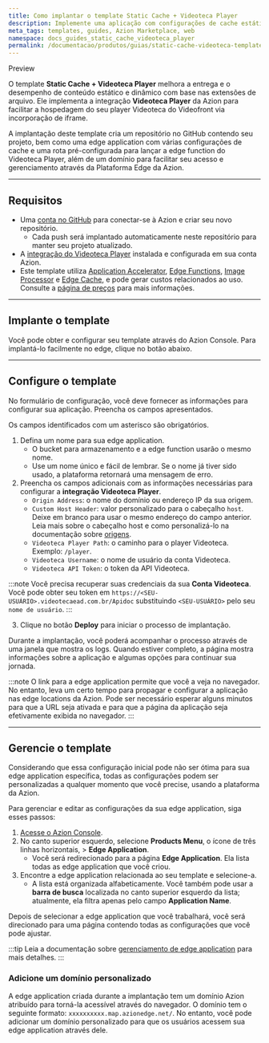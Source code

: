 ```yaml
---
title: Como implantar o template Static Cache + Videoteca Player
description: Implemente uma aplicação com configurações de cache estático usando o Videoteca Player.
meta_tags: templates, guides, Azion Marketplace, web
namespace: docs_guides_static_cache_videoteca_player
permalink: /documentacao/produtos/guias/static-cache-videoteca-template/
---
```



<Tag severity="info" client:only="vue">
Preview
</Tag>

O template **Static Cache + Videoteca Player** melhora a entrega e o desempenho de conteúdo estático e dinâmico com base nas extensões de arquivo. Ele implementa a integração **Videoteca Player** da Azion para facilitar a hospedagem do seu player Videoteca do Videofront via incorporação de iframe.

A implantação deste template cria um repositório no GitHub contendo seu projeto, bem como uma edge application com várias configurações de cache e uma rota pré-configurada para lançar a edge function do Videoteca Player, além de um domínio para facilitar seu acesso e gerenciamento através da Plataforma Edge da Azion.

---

## Requisitos

- Uma [conta no GitHub](https://github.com/signup) para conectar-se à Azion e criar seu novo repositório.
    - Cada push será implantado automaticamente neste repositório para manter seu projeto atualizado.
- A [integração do Videoteca Player](/pt-br/documentacao/produtos/guias/videofront-player/) instalada e configurada em sua conta Azion.
- Este template utiliza [Application Accelerator](/pt-br/documentacao/produtos/build/edge-application/application-accelerator/), [Edge Functions](/pt-br/documentacao/produtos/build/edge-application/edge-functions/), [Image Processor](/pt-br/documentacao/produtos/build/edge-application/image-processor/) e [Edge Cache](/pt-br/documentacao/produtos/build/edge-application/edge-cache/), e pode gerar custos relacionados ao uso. Consulte a [página de preços](https://www.azion.com/pt-br/precos/) para mais informações.

---

## Implante o template

Você pode obter e configurar seu template através do Azion Console. Para implantá-lo facilmente no edge, clique no botão abaixo.

<LinkButton
    label="Deploy"
    link="https://console.azion.com/create/videofront/static-cache-videoteca-player"
    icon="ai ai-azion"
    icon-pos="left"
  />

---

## Configure o template

No formulário de configuração, você deve fornecer as informações para configurar sua aplicação. Preencha os campos apresentados. 

Os campos identificados com um asterisco são obrigatórios.

1. Defina um nome para sua edge application.
    - O bucket para armazenamento e a edge function usarão o mesmo nome.
    - Use um nome único e fácil de lembrar. Se o nome já tiver sido usado, a plataforma retornará uma mensagem de erro.
2. Preencha os campos adicionais com as informações necessárias para configurar a **integração Videoteca Player**.
    - `Origin Address`: o nome do domínio ou endereço IP da sua origem.
    - `Custom Host Header`: valor personalizado para o cabeçalho `host`. Deixe em branco para usar o mesmo endereço do campo anterior. Leia mais sobre o cabeçalho host e como personalizá-lo na documentação sobre [origens](/pt-br/documentacao/produtos/build/edge-application/origins/#host-header).
    - `Videoteca Player Path`: o caminho para o player Videoteca. Exemplo: `/player`.
    - `Videoteca Username`: o nome de usuário da conta Videoteca.
    - `Videoteca API Token`: o token da API Videoteca.

:::note
Você precisa recuperar suas credenciais da sua **Conta Videoteca**. Você pode obter seu token em `https://<SEU-USUÁRIO>.videotecaead.com.br/Apidoc` substituindo `<SEU-USUÁRIO>` pelo seu `nome de usuário`.
:::

3. Clique no botão **Deploy** para iniciar o processo de implantação.

Durante a implantação, você poderá acompanhar o processo através de uma janela que mostra os logs. Quando estiver completo, a página mostra informações sobre a aplicação e algumas opções para continuar sua jornada.

:::note
O link para a edge application permite que você a veja no navegador. No entanto, leva um certo tempo para propagar e configurar a aplicação nas edge locations da Azion. Pode ser necessário esperar alguns minutos para que a URL seja ativada e para que a página da aplicação seja efetivamente exibida no navegador.
:::

---

## Gerencie o template

Considerando que essa configuração inicial pode não ser ótima para sua edge application específica, todas as configurações podem ser personalizadas a qualquer momento que você precise, usando a plataforma da Azion.

Para gerenciar e editar as configurações da sua edge application, siga esses passos:

1. [Acesse o Azion Console](https://console.azion.com).
2. No canto superior esquerdo, selecione **Products Menu**, o ícone de três linhas horizontais, > **Edge Application**.
    - Você será redirecionado para a página **Edge Application**. Ela lista todas as edge application que você criou.
3. Encontre a edge application relacionada ao seu template e selecione-a.
    - A lista está organizada alfabeticamente. Você também pode usar a **barra de busca** localizada no canto superior esquerdo da lista; atualmente, ela filtra apenas pelo campo **Application Name**.

Depois de selecionar a edge application que você trabalhará, você será direcionado para uma página contendo todas as configurações que você pode ajustar.

:::tip
Leia a documentação sobre [gerenciamento de edge application](/pt-br/documentacao/produtos/build/edge-application/primeiros-passos/) para mais detalhes.
:::

### Adicione um domínio personalizado

A edge application criada durante a implantação tem um domínio Azion atribuído para torná-la acessível através do navegador. O domínio tem o seguinte formato: `xxxxxxxxxx.map.azionedge.net/`. No entanto, você pode adicionar um domínio personalizado para que os usuários acessem sua edge application através dele.


<LinkButton link="/pt-br/documentacao/produtos/guias/configurar-dominio/" label="ir para o guia de configuração de domínio" severity="secondary" /> 
